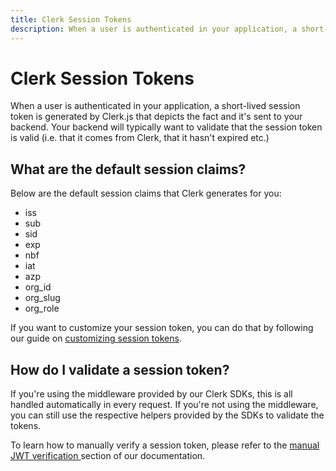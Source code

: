 ```yaml
---
title: Clerk Session Tokens
description: When a user is authenticated in your application, a short-lived session token is generated by Clerk.js that depicts the fact and it's sent to your backend. Your backend will typically want to validate that the session token is valid (i.e. that it comes from Clerk, that it hasn't expired etc.)
---
```



# Clerk Session Tokens

When a user is authenticated in your application, a short-lived session token is generated by Clerk.js that depicts the fact and it's sent to your backend. Your backend will typically want to validate that the session token is valid (i.e. that it comes from Clerk, that it hasn't expired etc.)

## What are the default session claims?

Below are the default session claims that Clerk generates for you:

* iss
* sub
* sid
* exp
* nbf
* iat
* azp
* org_id
* org_slug
* org_role

If you want to customize your session token, you can do that by following our guide on [customizing session tokens](/docs/advance-usage/session-tokens).

## How do I validate a session token?

If you're using the middleware provided by our Clerk SDKs, this is all handled automatically in every request. If you're not using the middleware, you can still use the respective helpers provided by the SDKs to validate the tokens.

To learn how to manually verify a session token, please refer to the [manual JWT verification ](/advanced-usage/manual-jwt) section of our documentation.

